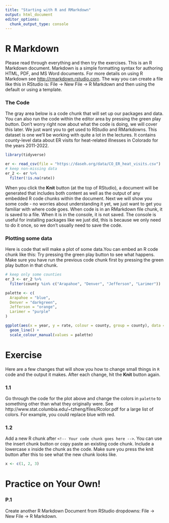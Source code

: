 ```yaml
---
title: "Starting with R and RMarkdown"
output: html_document
editor_options: 
  chunk_output_type: console
---
```


# R Markdown

Please read through everything and then try the exercises. This is an R Markdown document. Markdown is a simple formatting syntax for authoring HTML, PDF, and MS Word documents. For more details on using R Markdown see <http://rmarkdown.rstudio.com>. The way you can create a file like this in RStudio is: File → New File → R Markdown and then using the default or using a template.

### The Code

The gray area below is a code chunk that will set up our packages and data. You can also run the code within the editor area by pressing the green play button. Don't worry right now about what the code is doing, we will cover this later. We just want you to get used to RStudio and RMarkdowns. This dataset is one we'll be working with quite a lot in the lectures. It contains county-level data about ER visits for heat-related illnesses in Colorado for the years 2011-2022. 

```r
library(tidyverse)

er <- read_csv(file = "https://daseh.org/data/CO_ER_heat_visits.csv")
# keep non-missing data
er_2 <- er %>%
  filter(!is.na(rate))
```

When you click the **Knit** button (at the top of RStudio), a document will be generated that includes both content as well as the output of any embedded R code chunks within the document. Next we will show you some code - no worries about understanding it yet, we just want to get you familiar with where code goes. When code is in an RMarkdown file chunk, it is saved to a file. When it is in the console, it is not saved. The console is useful for installing packages like we just did, this is because we only need to do it once, so we don't usually need to save the code.

### Plotting some data

Here is code that will make a plot of some data.You can embed an R code chunk like this: Try pressing the green play button to see what happens. Make sure you have run the previous code chunk first by pressing the green play button in that chunk.

```r
# keep only some counties
er_3 <- er_2 %>%
  filter(county %in% c("Arapahoe", "Denver", "Jefferson", "Larimer"))

palette <- c(
  Arapahoe = "blue",
  Denver = "darkgreen",
  Jefferson = "orange",
  Larimer = "purple"
)

ggplot(aes(x = year, y = rate, colour = county, group = county), data = er_3) +
  geom_line() +
  scale_colour_manual(values = palette)
```




# Exercise 

Here are a few changes that will show you how to change small things in `R` code and the output it makes.  After each change, hit the **Knit** button again.

### 1.1

Go through the code for the plot above and change the colors in `palette` to something other than what they originally were. See http://www.stat.columbia.edu/~tzheng/files/Rcolor.pdf for a large list of colors. For example, you could replace blue with red.

### 1.2

Add a new R chunk after `<!-- Your code chunk goes here -->`. You can use the insert chunk button or copy paste an existing code chunk. Include a lowercase x inside the chunk as the code. Make sure you press the knit button after this to see what the new chunk looks like.

```r
x <- c(1, 2, 3)
```

<!-- Your code chunk goes here -->

# Practice on Your Own!


### P.1

Create another R Markdown Document from RStudio dropdowns: File → New File → R Markdown.
